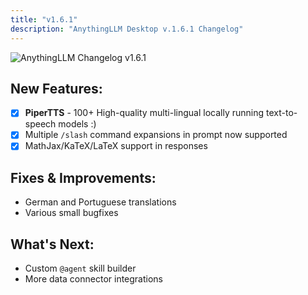 ```yaml
---
title: "v1.6.1"
description: "AnythingLLM Desktop v.1.6.1 Changelog"
---
```



<Image
  src="/images/product/changelog/header-image.png"
  height={1080}
  width={1920}
  quality={100}
  alt="AnythingLLM Changelog v1.6.1"
/>

## New Features:

- [x] **PiperTTS** - 100+ High-quality multi-lingual locally running text-to-speech models :)
- [x] Multiple `/slash` command expansions in prompt now supported
- [x] MathJax/KaTeX/LaTeX support in responses

## Fixes & Improvements:
- German and Portuguese translations
- Various small bugfixes

## What's Next:

- Custom `@agent` skill builder
- More data connector integrations
